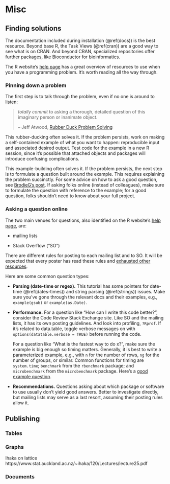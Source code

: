 # Misc {#extra}

## Finding solutions

The documentation included during installation (\@ref(docs)) is the best resource. Beyond base R, the Task Views (\@ref(cran)) are a good way to see what is on CRAN. And beyond CRAN, specialized repositories offer further packages, like Bioconductor for bioinformatics.

The R website's [help page](https://www.r-project.org/help.html) has a great overview of resources to use when you have a programming problem. It's worth reading all the way through.

### Pinning down a problem

The first step is to talk through the problem, even if no one is around to listen:

> *totally commit* to asking a thorough, detailed question of this imaginary person or inanimate object. 
> 
> -- Jeff Atwood, [Rubber Duck Problem Solving](https://blog.codinghorror.com/rubber-duck-problem-solving/)

This rubber-ducking often solves it. If the problem persists, work on making a self-contained example of what you want to happen: reproducible input and associated desired output. Test code for the example in a new R session, since it's possible that attached objects and packages will introduce confusing complications. 

This example-building often solves it. If the problem persists, the next step is to formulate a question built around the example. This requires explaining the problem succinctly. For some advice on how to ask a good question, see [BrodieG's post](stackoverflow.com/a/28481250/). If asking folks online (instead of colleagues), make sure to formulate the question with reference to the example; for a good question, folks shouldn't need to know about your full project. 

### Asking a question online

The two main venues for questions, also identified on the R website's [help page](https://www.r-project.org/help.html), are:

* mailing lists

* Stack Overflow ("SO")

There are different rules for posting to each mailing list and to SO. It will be expected that every poster has read these rules and [exhausted other resources](https://meta.stackoverflow.com/a/261593).

Here are some common question types:

- **Parsing (date-time or regex).** This tutorial has some pointers for date-time (\@ref(dates-times)) and string parsing (\@ref(strings)) issues. Make sure you've gone through the relevant docs and their examples, e.g., `example(gsub)` or `example(as.Date)`. 

- **Performance.** For a question like "How can I write this code better?", consider the Code Review Stack Exchange site. Like SO and the mailing lists, it has its own posting guidelines. And look into profiling, `?Rprof`. If it's related to data.table, toggle verbose messages on with `options(datatable.verbose = TRUE)` before running the code.

    For a question like "What is the fastest way to do x?", make sure the example is big enough so timing matters. Generally, it is best to write a parameterized example, e.g., with `n` for the number of rows, `ng` for the number of groups, or similar. Common functions for timing are `system.time`; `benchmark` from the `rbenchmark` package; and `microbenchmark` from the `microbenchmark` package. Here's a [good example question](https://stackoverflow.com/q/33027611).
  
- **Recommendations.** Questions asking about which package or software to use usually don't yield good answers. Better to investigate directly, but mailing lists may serve as a last resort, assuming their posting rules allow it.

## Publishing

### Tables



### Graphs

Ihaka on lattice https://www.stat.auckland.ac.nz/~ihaka/120/Lectures/lecture25.pdf 

### Documents








